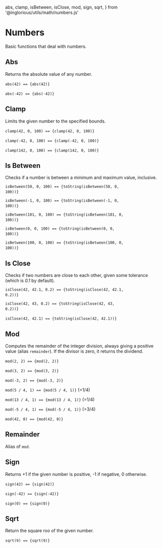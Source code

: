 
  abs,
  clamp,
  isBetween,
  isClose,
  mod,
  sign,
  sqrt,
} from '@inglorious/utils/math/numbers.js'

<Meta title="Utils/Math/Numbers" />

# Numbers

Basic functions that deal with numbers.

## Abs

Returns the absolute value of any number.

<code>abs(42) == {abs(42)}</code>&nbsp;

<code>abs(-42) == {abs(-42)}</code>&nbsp;

## Clamp

Limits the given number to the specified bounds.

<code>clamp(42, 0, 100) == {clamp(42, 0, 100)}</code>&nbsp;

<code>clamp(-42, 0, 100) == {clamp(-42, 0, 100)}</code>&nbsp;

<code>clamp(142, 0, 100) == {clamp(142, 0, 100)}</code>&nbsp;

## Is Between

Checks if a number is between a minimum and maximum value, inclusive.

<code>isBetween(50, 0, 100) == {toString(isBetween(50, 0, 100))}</code>&nbsp;

<code>isBetween(-1, 0, 100) == {toString(isBetween(-1, 0, 100))}</code>&nbsp;

<code>isBetween(101, 0, 100) == {toString(isBetween(101, 0, 100))}</code>&nbsp;

<code>isBetween(0, 0, 100) == {toString(isBetween(0, 0, 100))}</code>&nbsp;

<code>isBetween(100, 0, 100) == {toString(isBetween(100, 0, 100))}</code>&nbsp;

## Is Close

Checks if two numbers are close to each other, given some tolerance (which is *0.1* by default).

<code>isClose(42, 42.1, 0.2) == {toString(isClose(42, 42.1, 0.2))}</code>&nbsp;

<code>isClose(42, 43, 0.2) == {toString(isClose(42, 43, 0.2))}</code>&nbsp;

<code>isClose(42, 42.1) == {toString(isClose(42, 42.1))}</code>&nbsp;

## Mod

Computes the remainder of the integer division, always giving a positive value (alias `remainder`). If the divisor is zero, it returns the dividend.

<code>mod(2, 2) == {mod(2, 2)}</code>&nbsp;

<code>mod(3, 2) == {mod(3, 2)}</code>&nbsp;

<code>mod(-3, 2) == {mod(-3, 2)}</code>&nbsp;

<code>mod(5 / 4, 1) == {mod(5 / 4, 1)}</code> (=1/4)&nbsp;

<code>mod(13 / 4, 1) == {mod(13 / 4, 1)}</code> (=1/4)&nbsp;

<code>mod(-5 / 4, 1) == {mod(-5 / 4, 1)}</code> (=3/4)&nbsp;

<code>mod(42, 0) == {mod(42, 0)}</code>&nbsp;

## Remainder

Alias of `mod`.

## Sign

Returns +1 if the given number is positive, -1 if negative, 0 otherwise.

<code>sign(42) == {sign(42)}</code>&nbsp;

<code>sign(-42) == {sign(-42)}</code>&nbsp;

<code>sign(0) == {sign(0)}</code>&nbsp;

## Sqrt

Return the square roo of the given number.

<code>sqrt(9) == {sqrt(9)}</code>&nbsp;
